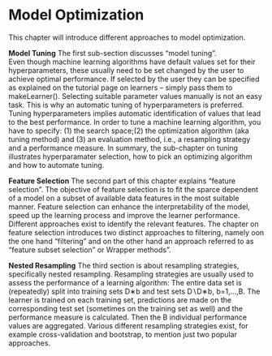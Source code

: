 # Model Optimization {#model-optim}
This chapter will introduce different approaches to model optimization. 

**Model Tuning**
The first sub-section discusses "model tuning".  
Even though machine learning algorithms have default values set for their hyperparameters, these usually need to be set changed by the user to achieve optimal performance.
If selected by the user they can be specified as explained on the tutorial page on learners – simply pass them to makeLearner(). 
Selecting suitable parameter values manually is not an easy task.
This is why an automatic tuning of hyperparameters is preferred. 
Tuning hyperparameters implies automatic identification of values that lead to the best performance.
In order to tune a machine learning algorithm, you have to specify: (1) the search space;(2) the optimization algorithm (aka tuning method) and (3) an evaluation method, i.e., a resampling strategy and a performance measure.
In summary, the sub-chapter on tuning illustrates hyperparamater selection, how to pick an optimizing algorithm and how to automate tuning.  

**Feature Selection** 
The second part of this chapter explains "feature selection". 
The objective of feature selection is to fit the sparce dependent of a model on a subset of available data features in the most suitable manner.
Feature selection can enhance the interpretability of the model, speed up the learning process and improve the learner performance.
Different approaches exist to identify the relevant features.
The chapter on feature selection introduces two distinct approaches to filtering, namely oon the one hand "filtering" and on the other hand  an approach referred to as "feature subset selection" or Wrapper methods".

**Nested Resampling**
The third section is about resampling strategies, specifically nested resampling. 
Resampling strategies are usually used to assess the performance of a learning algorithm: The entire data set is (repeatedly) split into training sets D∗b and test sets D∖D∗b, b=1,…,B.
The learner is trained on each training set, predictions are made on the corresponding test set (sometimes on the training set as well) and the performance measure is calculated.
Then the B individual performance values are aggregated.
Various different resampling strategies exist, for example cross-validation and bootstrap, to mention just two popular approaches.


